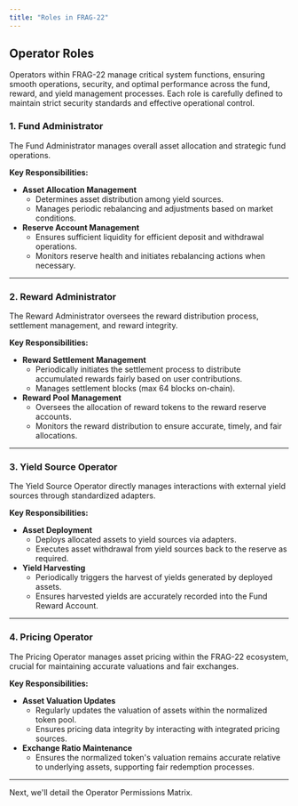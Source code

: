 ```yaml
---
title: "Roles in FRAG-22"
---
```


## Operator Roles

Operators within FRAG-22 manage critical system functions, ensuring smooth operations, security, and optimal performance across the fund, reward, and yield management processes. Each role is carefully defined to maintain strict security standards and effective operational control.

### 1. Fund Administrator

The Fund Administrator manages overall asset allocation and strategic fund operations.

**Key Responsibilities:**

- **Asset Allocation Management**
  - Determines asset distribution among yield sources.
  - Manages periodic rebalancing and adjustments based on market conditions.
- **Reserve Account Management**
  - Ensures sufficient liquidity for efficient deposit and withdrawal operations.
  - Monitors reserve health and initiates rebalancing actions when necessary.

---

### 2. Reward Administrator

The Reward Administrator oversees the reward distribution process, settlement management, and reward integrity.

**Key Responsibilities:**

- **Reward Settlement Management**
  - Periodically initiates the settlement process to distribute accumulated rewards fairly based on user contributions.
  - Manages settlement blocks (max 64 blocks on-chain).
- **Reward Pool Management**
  - Oversees the allocation of reward tokens to the reward reserve accounts.
  - Monitors the reward distribution to ensure accurate, timely, and fair allocations.

---

### 3. Yield Source Operator

The Yield Source Operator directly manages interactions with external yield sources through standardized adapters.

**Key Responsibilities:**

- **Asset Deployment**
  - Deploys allocated assets to yield sources via adapters.
  - Executes asset withdrawal from yield sources back to the reserve as required.
- **Yield Harvesting**
  - Periodically triggers the harvest of yields generated by deployed assets.
  - Ensures harvested yields are accurately recorded into the Fund Reward Account.

---

### 4. Pricing Operator

The Pricing Operator manages asset pricing within the FRAG-22 ecosystem, crucial for maintaining accurate valuations and fair exchanges.

**Key Responsibilities:**

- **Asset Valuation Updates**
  - Regularly updates the valuation of assets within the normalized token pool.
  - Ensures pricing data integrity by interacting with integrated pricing sources.
- **Exchange Ratio Maintenance**
  - Ensures the normalized token's valuation remains accurate relative to underlying assets, supporting fair redemption processes.

---

Next, we'll detail the Operator Permissions Matrix.
